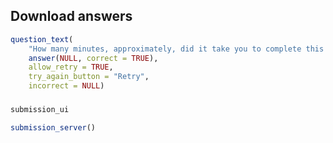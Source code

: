 ## Download answers

```r
question_text(
	"How many minutes, approximately, did it take you to complete this tuorial? For example, an hour and a half would be 90 minutes.",
	answer(NULL, correct = TRUE),
	allow_retry = TRUE,
	try_again_button = "Retry",
	incorrect = NULL)
```

###

```r
submission_ui
```

```r
submission_server()
```
